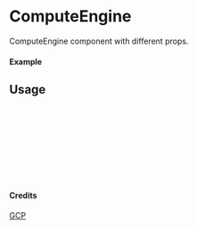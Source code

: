 
<Meta of={ComputeEngine} title="GCP/ComputeEngine" />

# ComputeEngine

ComputeEngine component with different props.

#### Example

<Canvas of={ComputeEngine.Primary} />

## Usage

```ts
import { ComputeEngine } from "yadl-ui";

const Example = () => {
  return (
      <ComputeEngine />
  );
};

export default Example;
```

#### Credits
[GCP](https://cloud.google.com/icons)
